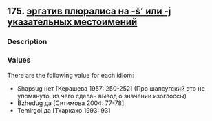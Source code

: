 ## 175. <a href =  'https://agricolamz.github.io/The_Circassian_Isoglosses_Database/175.html'>эргатив плюралиса на -š' или -j указательных местоимений</a>
### Description



### Values
There are the following value for each idiom:

* Shapsug  нет [Керашева 1957: 250-252] (Про шапсугский это не упомянуто, из чего сделан вывод о значении изоглоссы)
* Bzhedug  да [Ситимова 2004: 77-78] 
* Temirgoi  да [Тхаркахо 1993: 93] 

